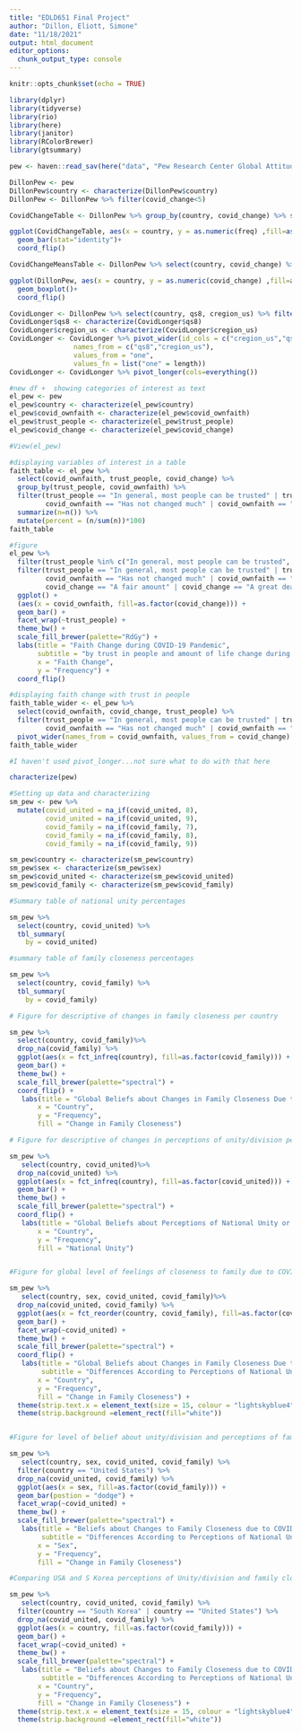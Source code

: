 ```yaml
---
title: "EDLD651 Final Project"
author: "Dillon, Eliott, Simone"
date: "11/18/2021"
output: html_document
editor_options: 
  chunk_output_type: console
---
```


```r
knitr::opts_chunk$set(echo = TRUE)

library(dplyr)
library(tidyverse)
library(rio)
library(here)
library(janitor)
library(RColorBrewer)
library(gtsummary)

pew <- haven::read_sav(here("data", "Pew Research Center Global Attitudes Summer 2020 Dataset - Public.sav")) %>% clean_names() %>% as_tibble()
```


```r
DillonPew <- pew
DillonPew$country <- characterize(DillonPew$country)
DillonPew <- DillonPew %>% filter(covid_change<5)

CovidChangeTable <- DillonPew %>% group_by(country, covid_change) %>% summarize(n=n()) %>% mutate(freq=n/sum(n))

ggplot(CovidChangeTable, aes(x = country, y = as.numeric(freq) ,fill=as.factor(covid_change))) +
  geom_bar(stat="identity")+
  coord_flip()

CovidChangeMeansTable <- DillonPew %>% select(country, covid_change) %>% pivot_wider(names_from = country, values_from = covid_change, values_fn = mean) %>% pivot_longer(cols=everything())

ggplot(DillonPew, aes(x = country, y = as.numeric(covid_change) ,fill=as.factor(country))) +
  geom_boxplot()+
  coord_flip()

CovidLonger <- DillonPew %>% select(country, qs8, cregion_us) %>% filter(country=="United States" & !is.na(qs8)) %>% mutate(one = 1)
CovidLonger$qs8 <- characterize(CovidLonger$qs8)
CovidLonger$cregion_us <- characterize(CovidLonger$cregion_us) 
CovidLonger <- CovidLonger %>% pivot_wider(id_cols = c("cregion_us","qs8","one"),
                names_from = c("qs8","cregion_us"),
                values_from = "one",
                values_fn = list("one" = length))
CovidLonger <- CovidLonger %>% pivot_longer(cols=everything())


```

```r
#new df +  showing categories of interest as text
el_pew <- pew
el_pew$country <- characterize(el_pew$country)
el_pew$covid_ownfaith <- characterize(el_pew$covid_ownfaith)
el_pew$trust_people <- characterize(el_pew$trust_people)
el_pew$covid_change <- characterize(el_pew$covid_change)

#View(el_pew)

#displaying variables of interest in a table
faith_table <- el_pew %>% 
  select(covid_ownfaith, trust_people, covid_change) %>% 
  group_by(trust_people, covid_ownfaith) %>% 
  filter(trust_people == "In general, most people can be trusted" | trust_people == "In general, most people cannot be trusted",
         covid_ownfaith == "Has not changed much" | covid_ownfaith == "Stronger" | covid_ownfaith == "Weaker") %>% 
  summarize(n=n()) %>% 
  mutate(percent = (n/sum(n))*100)
faith_table

#figure
el_pew %>% 
  filter(trust_people %in% c("In general, most people can be trusted", "In general, most people cannot be trusted")) %>%
  filter(trust_people == "In general, most people can be trusted" | trust_people == "In general, most people cannot be trusted",
         covid_ownfaith == "Has not changed much" | covid_ownfaith == "Stronger" | covid_ownfaith == "Weaker",
         covid_change == "A fair amount" | covid_change == "A great deal" | covid_change == "Not at all" | covid_change == "Not too much") %>% 
  ggplot() +
  (aes(x = covid_ownfaith, fill=as.factor(covid_change))) +
  geom_bar() +
  facet_wrap(~trust_people) +
  theme_bw() +
  scale_fill_brewer(palette="RdGy") +
  labs(title = "Faith Change during COVID-19 Pandemic",
       subtitle = "by trust in people and amount of life change during the pandemic",
       x = "Faith Change",
       y = "Frequency") +
  coord_flip()

#displaying faith change with trust in people
faith_table_wider <- el_pew %>% 
  select(covid_ownfaith, covid_change, trust_people) %>% 
  filter(trust_people == "In general, most people can be trusted" | trust_people == "In general, most people cannot be trusted",
         covid_ownfaith == "Has not changed much" | covid_ownfaith == "Stronger" | covid_ownfaith == "Weaker") %>% 
  pivot_wider(names_from = covid_ownfaith, values_from = covid_change)
faith_table_wider

#I haven't used pivot_longer...not sure what to do with that here
```


```r

characterize(pew)

#Setting up data and characterizing
sm_pew <- pew %>%
  mutate(covid_united = na_if(covid_united, 8),
         covid_united = na_if(covid_united, 9),
         covid_family = na_if(covid_family, 7),
         covid_family = na_if(covid_family, 8),
         covid_family = na_if(covid_family, 9))

sm_pew$country <- characterize(sm_pew$country)
sm_pew$sex <- characterize(sm_pew$sex)
sm_pew$covid_united <- characterize(sm_pew$covid_united)
sm_pew$covid_family <- characterize(sm_pew$covid_family) 

#Summary table of national unity percentages

sm_pew %>%
  select(country, covid_united) %>%
  tbl_summary(
    by = covid_united) 

#summary table of family closeness percentages

sm_pew %>%
  select(country, covid_family) %>%
  tbl_summary(
    by = covid_family)

# Figure for descriptive of changes in family closeness per country

sm_pew %>%
  select(country, covid_family)%>%
  drop_na(covid_family) %>%
  ggplot(aes(x = fct_infreq(country), fill=as.factor(covid_family))) +
  geom_bar() +
  theme_bw() +
  scale_fill_brewer(palette="spectral") +
  coord_flip() +
   labs(title = "Global Beliefs about Changes in Family Closeness Due to Covid",
       x = "Country",
       y = "Frequency", 
       fill = "Change in Family Closeness")

# Figure for descriptive of changes in perceptions of unity/division per country

sm_pew %>%
   select(country, covid_united)%>%
  drop_na(covid_united) %>%
  ggplot(aes(x = fct_infreq(country), fill=as.factor(covid_united))) +
  geom_bar() +
  theme_bw() +
  scale_fill_brewer(palette="spectral") +
  coord_flip() +
   labs(title = "Global Beliefs about Perceptions of National Unity or Division Due to Covid",
       x = "Country",
       y = "Frequency", 
       fill = "National Unity")


#Figure for global level of feelings of closeness to family due to COVID for those who feel country is more divided or united 

sm_pew %>%
   select(country, sex, covid_united, covid_family)%>%
  drop_na(covid_united, covid_family) %>%
  ggplot(aes(x = fct_reorder(country, covid_family), fill=as.factor(covid_family))) +
  geom_bar() +
  facet_wrap(~covid_united) +
  theme_bw() +
  scale_fill_brewer(palette="spectral") +
  coord_flip() +
   labs(title = "Global Beliefs about Changes in Family Closeness Due to Covid",
        subtitle = "Differences According to Perceptions of National Unity",
       x = "Country",
       y = "Frequency", 
       fill = "Change in Family Closeness") +
  theme(strip.text.x = element_text(size = 15, colour = "lightskyblue4")) +
  theme(strip.background =element_rect(fill="white"))


#Figure for level of belief about unity/division and perceptions of family closeness for men and women in the US

sm_pew %>%
   select(country, sex, covid_united, covid_family) %>%
  filter(country == "United States") %>%
  drop_na(covid_united, covid_family) %>%
  ggplot(aes(x = sex, fill=as.factor(covid_family))) +
  geom_bar(postion = "dodge") +
  facet_wrap(~covid_united) +
  theme_bw() +
  scale_fill_brewer(palette="spectral") +
   labs(title = "Beliefs about Changes to Family Closeness due to COVID in the US",
        subtitle = "Differences According to Perceptions of National Unity and Sex",
       x = "Sex",
       y = "Frequency", 
       fill = "Change in Family Closeness")

#Comparing USA and S Korea perceptions of Unity/division and family closeness due to covid (i.e. individualistic vs. more collectivistic)

sm_pew %>%
   select(country, covid_united, covid_family) %>%
  filter(country == "South Korea" | country == "United States") %>%
  drop_na(covid_united, covid_family) %>%
  ggplot(aes(x = country, fill=as.factor(covid_family))) +
  geom_bar() +
  facet_wrap(~covid_united) +
  theme_bw() +
  scale_fill_brewer(palette="spectral") +
   labs(title = "Beliefs about Changes to Family Closeness due to COVID in the USA vs. South Korea",
        subtitle = "Differences According to Perceptions of National Unity",
       x = "Country",
       y = "Frequency", 
       fill = "Change in Family Closeness") +
  theme(strip.text.x = element_text(size = 15, colour = "lightskyblue4")) +
  theme(strip.background =element_rect(fill="white"))


```


